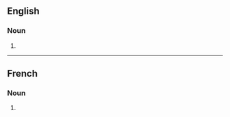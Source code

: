 {{also|Zeppelins}}
==English==

===Noun===
{{head|en|noun plural form}}

# {{plural of|zeppelin|lang=en}}

----

==French==

===Noun===
{{head|fr|noun plural form|g=m}}

# {{plural of|zeppelin|lang=fr}}